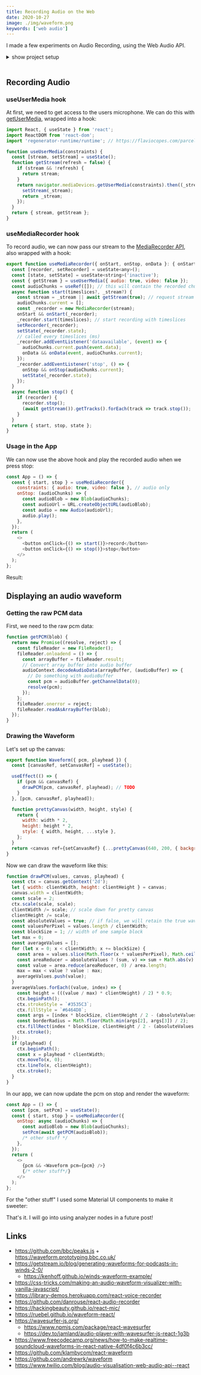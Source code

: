 ```yaml
---
title: Recording Audio on the Web
date: 2020-10-27
image: ./img/waveform.png
keywords: ['web audio']
---
```



<Recorder />

I made a few experiments on Audio Recording, using the Web Audio API.

<details>
<summary>show project setup</summary>


First, I created a simple project:

```sh
mkdir recorder && cd recorder && npm init # init project
npm i parcel --save-dev # install parcel to serve files
npm i react react-dom --save # install react for ui
touch index.html app.js # create files
parcel index.html --open # start server & open in browser
```

... added some html:

```html
<html>
  <head>
    <title>Recorder</title>
  </head>
  <body>
    <div id="app" />
    <script src="./app.js"></script>
  </body>
</html>
```

... and a minimal react setup:

```js
import React from 'react';
import ReactDOM from 'react-dom';

const App = () => {
  return <button>record</button>;
};
const appContainer = document.querySelector('#app');
ReactDOM.render(<App />, appContainer);
```

Now we're ready to go!

</details>
<br/>


## Recording Audio

### useUserMedia hook

At first, we need to get access to the users microphone.
We can do this with [getUserMedia](https://developer.mozilla.org/en-US/docs/Web/API/MediaDevices/getUserMedia), wrapped into a hook:

```js
import React, { useState } from 'react';
import ReactDOM from 'react-dom';
import 'regenerator-runtime/runtime'; // https://flaviocopes.com/parcel-regeneratorruntime-not-defined/

function useUserMedia(constraints) {
  const [stream, setStream] = useState();
  function getStream(refresh = false) {
    if (stream && !refresh) {
      return stream;
    }
    return navigator.mediaDevices.getUserMedia(constraints).then((_stream) => {
      setStream(_stream);
      return _stream;
    });
  }
  return { stream, getStream };
}
```

### useMediaRecorder hook

To record audio, we can now pass our stream to the [MediaRecorder API](https://developer.mozilla.org/en-US/docs/Web/API/MediaRecorder), also wrapped with a hook:

```js
export function useMediaRecorder({ onStart, onStop, onData }: { onStart?: any, onStop?: any, onData?: any }) {
  const [recorder, setRecorder] = useState<any>();
  const [state, setState] = useState<string>('inactive');
  const { getStream } = useUserMedia({ audio: true, video: false });
  const audioChunks = useRef([]); // this will contain the recorded chunks
  async function start(timeslices?, _stream?) {
    const stream = _stream || await getStream(true); // request stream using our custom hook
    audioChunks.current = [];
    const _recorder = new MediaRecorder(stream);
    onStart && onStart(_recorder);
    _recorder.start(timeslices); // start recording with timeslices
    setRecorder(_recorder);
    setState(_recorder.state);
    // called every timeslices (ms)
    _recorder.addEventListener('dataavailable', (event) => {
      audioChunks.current.push(event.data);
      onData && onData(event, audioChunks.current);
    });
    _recorder.addEventListener('stop', () => {
      onStop && onStop(audioChunks.current);
      setState(_recorder.state);
    });
  }
  async function stop() {
    if (recorder) {
      recorder.stop();
      (await getStream()).getTracks().forEach(track => track.stop());
    }
  }
  return { start, stop, state };
}

```

### Usage in the App

We can now use the above hook and play the recorded audio when we press stop:

```js
const App = () => {
  const { start, stop } = useMediaRecorder({
    constraints: { audio: true, video: false }, // audio only
    onStop: (audioChunks) => {
      const audioBlob = new Blob(audioChunks);
      const audioUrl = URL.createObjectURL(audioBlob);
      const audio = new Audio(audioUrl);
      audio.play();
    },
  });
  return (
    <>
      <button onClick={() => start()}>record</button>
      <button onClick={() => stop()}>stop</button>
    </>
  );
};
```

Result:

<Recorder hideWaveform={true} />

## Displaying an audio waveform

### Getting the raw PCM data

First, we need to the raw pcm data:

```js
function getPCM(blob) {
  return new Promise((resolve, reject) => {
    const fileReader = new FileReader();
    fileReader.onloadend = () => {
      const arrayBuffer = fileReader.result;
      // Convert array buffer into audio buffer
      audioContext.decodeAudioData(arrayBuffer, (audioBuffer) => {
        // Do something with audioBuffer
        const pcm = audioBuffer.getChannelData(0);
        resolve(pcm);
      });
    };
    fileReader.onerror = reject;
    fileReader.readAsArrayBuffer(blob);
  });
}
```

### Drawing the Waveform

Let's set up the canvas:

```js
export function Waveform({ pcm, playhead }) {
  const [canvasRef, setCanvasRef] = useState();

  useEffect(() => {
    if (pcm && canvasRef) {
      drawPCM(pcm, canvasRef, playhead); // TODO
    }
  }, [pcm, canvasRef, playhead]);

  function prettyCanvas(width, height, style) {
    return {
      width: width * 2,
      height: height * 2,
      style: { width, height, ...style },
    };
  }
  return <canvas ref={setCanvasRef} {...prettyCanvas(640, 200, { backgroundColor: '#BFBFBF' })} />;
}
```

Now we can draw the waveform like this:

```js
function drawPCM(values, canvas, playhead) {
  const ctx = canvas.getContext('2d');
  let { width: clientWidth, height: clientHeight } = canvas;
  canvas.width = clientWidth;
  const scale = 2;
  ctx.scale(scale, scale);
  clientWidth /= scale; // scale down for pretty canvas
  clientHeight /= scale;
  const absoluteValues = true; // if false, we will retain the true waveform
  const valuesPerPixel = values.length / clientWidth;
  const blockSize = 1; // width of one sample block
  let max = 0;
  const averageValues = [];
  for (let x = 0; x < clientWidth; x += blockSize) {
    const area = values.slice(Math.floor(x * valuesPerPixel), Math.ceil((x + blockSize) * valuesPerPixel));
    const areaReducer = absoluteValues ? (sum, v) => sum + Math.abs(v) : (sum, v) => sum + v;
    const value = area.reduce(areaReducer, 0) / area.length;
    max = max < value ? value : max;
    averageValues.push(value);
  }
  averageValues.forEach((value, index) => {
    const height = (((value / max) * clientHeight) / 2) * 0.9;
    ctx.beginPath();
    ctx.strokeStyle = `#3535C3`;
    ctx.fillStyle = `#6464D8`;
    const args = [index * blockSize, clientHeight / 2 - (absoluteValues ? height / 2 : 0), blockSize, height];
    const borderRadius = Math.floor(Math.min(args[2], args[3]) / 2);
    ctx.fillRect(index * blockSize, clientHeight / 2 - (absoluteValues ? height / 2 : 0), blockSize, height);
    ctx.stroke();
  });
  if (playhead) {
    ctx.beginPath();
    const x = playhead * clientWidth;
    ctx.moveTo(x, 0);
    ctx.lineTo(x, clientHeight);
    ctx.stroke();
  }
}
```

In our app, we can now update the pcm on stop and render the waveform:

```js
const App = () => {
  const [pcm, setPcm] = useState();
  const { start, stop } = useMediaRecorder({
    onStop: async (audioChunks) => {
      const audioBlob = new Blob(audioChunks);
      setPcm(await getPCM(audioBlob));
      /* other stuff */
    },
  });
  return (
    <>
      {pcm && <Waveform pcm={pcm} />}
      {/* other stuff*/}
    </>
  );
};
```

For the "other stuff" I used some Material UI components to make it sweeter:

<Recorder />

That's it. I will go into using analyzer nodes in a future post!

## Links

- https://github.com/bbc/peaks.js + https://waveform.prototyping.bbc.co.uk/
- https://getstream.io/blog/generating-waveforms-for-podcasts-in-winds-2-0/
  - https://kenhoff.github.io/winds-waveform-example/
- https://css-tricks.com/making-an-audio-waveform-visualizer-with-vanilla-javascript/
- https://library-demos.herokuapp.com/react-voice-recorder
- https://github.com/danrouse/react-audio-recorder
- https://hackingbeauty.github.io/react-mic/
- https://ruebel.github.io/waveform-react/
- https://wavesurfer-js.org/
  - https://www.npmjs.com/package/react-wavesurfer
  - https://dev.to/jamland/audio-player-with-wavesurfer-js-react-1g3b
- https://www.freecodecamp.org/news/how-to-make-realtime-soundcloud-waveforms-in-react-native-4df0f4c6b3cc/
- https://github.com/klambycom/react-waveform
- https://github.com/andrewrk/waveform
- https://www.twilio.com/blog/audio-visualisation-web-audio-api--react